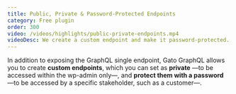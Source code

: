 ```yaml
---
title: Public, Private & Password-Protected Endpoints
category: Free plugin
order: 300
video: /videos/highlights/public-private-endpoints.mp4
videoDesc: We create a custom endpoint and make it password-protected. When accessing its GraphiQL client, a prompt requests the password. Only after the password has been provided can the GraphiQL client, and the GraphQL endpoint, be accessed.
---
```


In addition to exposing the GraphQL single endpoint, Gato GraphQL allows you to create **custom endpoints**, which you can set as **private** —to be accessed within the wp-admin only—, and **protect them with a password** —to be accessed by a specific stakeholder, such as a customer—.

